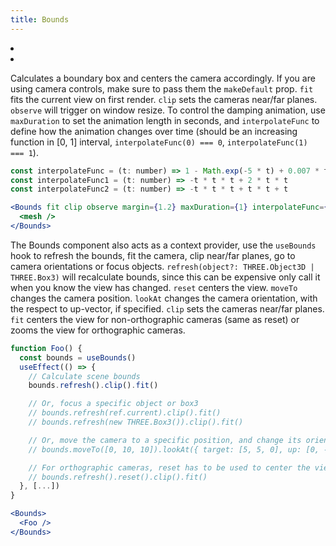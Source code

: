 ```yaml
---
title: Bounds
---
```


<Grid cols={4}>
  <li>
    <Codesandbox id="rz2g0" />
  </li>
  <li>
    <Codesandbox id="42glz0" />
  </li>
</Grid>

Calculates a boundary box and centers the camera accordingly. If you are using camera controls, make sure to pass them the `makeDefault` prop. `fit` fits the current view on first render. `clip` sets the cameras near/far planes. `observe` will trigger on window resize. To control the damping animation, use `maxDuration` to set the animation length in seconds, and `interpolateFunc` to define how the animation changes over time (should be an increasing function in [0, 1] interval, `interpolateFunc(0) === 0`, `interpolateFunc(1) === 1`).

```jsx
const interpolateFunc = (t: number) => 1 - Math.exp(-5 * t) + 0.007 * t // Matches the default Bounds behavior
const interpolateFunc1 = (t: number) => -t * t * t + 2 * t * t          // Start smoothly, finish linearly
const interpolateFunc2 = (t: number) => -t * t * t + t * t + t          // Start linearly, finish smoothly

<Bounds fit clip observe margin={1.2} maxDuration={1} interpolateFunc={interpolateFunc}>
  <mesh />
</Bounds>
```

The Bounds component also acts as a context provider, use the `useBounds` hook to refresh the bounds, fit the camera, clip near/far planes, go to camera orientations or focus objects. `refresh(object?: THREE.Object3D | THREE.Box3)` will recalculate bounds, since this can be expensive only call it when you know the view has changed. `reset` centers the view. `moveTo` changes the camera position. `lookAt` changes the camera orientation, with the respect to up-vector, if specified. `clip` sets the cameras near/far planes. `fit` centers the view for non-orthographic cameras (same as reset) or zooms the view for orthographic cameras.

```jsx
function Foo() {
  const bounds = useBounds()
  useEffect(() => {
    // Calculate scene bounds
    bounds.refresh().clip().fit()

    // Or, focus a specific object or box3
    // bounds.refresh(ref.current).clip().fit()
    // bounds.refresh(new THREE.Box3()).clip().fit()

    // Or, move the camera to a specific position, and change its orientation
    // bounds.moveTo([0, 10, 10]).lookAt({ target: [5, 5, 0], up: [0, -1, 0] })

    // For orthographic cameras, reset has to be used to center the view (fit would only change its zoom to match the bounding box)
    // bounds.refresh().reset().clip().fit()
  }, [...])
}

<Bounds>
  <Foo />
</Bounds>
```
